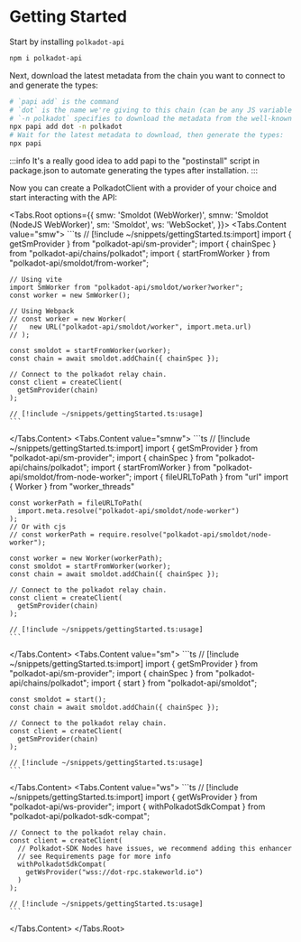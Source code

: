 
# Getting Started

Start by installing `polkadot-api`

```sh
npm i polkadot-api
```

Next, download the latest metadata from the chain you want to connect to and generate the types:

```sh
# `papi add` is the command
# `dot` is the name we're giving to this chain (can be any JS variable name)
# `-n polkadot` specifies to download the metadata from the well-known chain polkadot
npx papi add dot -n polkadot
# Wait for the latest metadata to download, then generate the types:
npx papi
```

:::info
It's a really good idea to add papi to the "postinstall" script in package.json to automate generating the types after installation.
:::

Now you can create a PolkadotClient with a provider of your choice and start interacting with the API:

<Tabs.Root options={{
  smw: 'Smoldot (WebWorker)',
  smnw: 'Smoldot (NodeJS WebWorker)',
  sm: 'Smoldot',
  ws: 'WebSocket',
}}>
  <Tabs.Content value="smw">
    ```ts
    // [!include ~/snippets/gettingStarted.ts:import]
    import { getSmProvider } from "polkadot-api/sm-provider";
    import { chainSpec } from "polkadot-api/chains/polkadot";
    import { startFromWorker } from "polkadot-api/smoldot/from-worker";

    // Using vite
    import SmWorker from "polkadot-api/smoldot/worker?worker";
    const worker = new SmWorker();

    // Using Webpack
    // const worker = new Worker(
    //   new URL("polkadot-api/smoldot/worker", import.meta.url)
    // );

    const smoldot = startFromWorker(worker);
    const chain = await smoldot.addChain({ chainSpec });

    // Connect to the polkadot relay chain.
    const client = createClient(
      getSmProvider(chain)
    );

    // [!include ~/snippets/gettingStarted.ts:usage]
    ```

  </Tabs.Content>
  <Tabs.Content value="smnw">
    ```ts
    // [!include ~/snippets/gettingStarted.ts:import]
    import { getSmProvider } from "polkadot-api/sm-provider";
    import { chainSpec } from "polkadot-api/chains/polkadot";
    import { startFromWorker } from "polkadot-api/smoldot/from-node-worker";
    import { fileURLToPath } from "url"
    import { Worker } from "worker_threads"

    const workerPath = fileURLToPath(
      import.meta.resolve("polkadot-api/smoldot/node-worker")
    );
    // Or with cjs
    // const workerPath = require.resolve("polkadot-api/smoldot/node-worker");

    const worker = new Worker(workerPath);
    const smoldot = startFromWorker(worker);
    const chain = await smoldot.addChain({ chainSpec });

    // Connect to the polkadot relay chain.
    const client = createClient(
      getSmProvider(chain)
    );

    // [!include ~/snippets/gettingStarted.ts:usage]
    ```

  </Tabs.Content>
  <Tabs.Content value="sm">
    ```ts
    // [!include ~/snippets/gettingStarted.ts:import]
    import { getSmProvider } from "polkadot-api/sm-provider";
    import { chainSpec } from "polkadot-api/chains/polkadot";
    import { start } from "polkadot-api/smoldot";

    const smoldot = start();
    const chain = await smoldot.addChain({ chainSpec });

    // Connect to the polkadot relay chain.
    const client = createClient(
      getSmProvider(chain)
    );

    // [!include ~/snippets/gettingStarted.ts:usage]
    ```

  </Tabs.Content>
  <Tabs.Content value="ws">
    ```ts
    // [!include ~/snippets/gettingStarted.ts:import]
    import { getWsProvider } from "polkadot-api/ws-provider";
    import { withPolkadotSdkCompat } from "polkadot-api/polkadot-sdk-compat";

    // Connect to the polkadot relay chain.
    const client = createClient(
      // Polkadot-SDK Nodes have issues, we recommend adding this enhancer
      // see Requirements page for more info
      withPolkadotSdkCompat(
        getWsProvider("wss://dot-rpc.stakeworld.io")
      )
    );

    // [!include ~/snippets/gettingStarted.ts:usage]
    ```

  </Tabs.Content>
</Tabs.Root>
